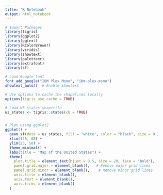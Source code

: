 ```yaml
---
title: "R Notebook"
output: html_notebook
---
```



```r
# Import Packages
library(tigris)
library(ggplot2)
library(ggtext)
library(RColorBrewer)
library(viridis)
library(showtext)
library(paletteer)
library(extrafont)
library(sf) 

# Load Google font
font_add_google("IBM Plex Mono", "ibm-plex-mono")
showtext_auto()  # Enable showtext

# Use options to cache the shapefiles locally
options(tigris_use_cache = TRUE)

# Load US states shapefile
us_states <- tigris::states(cb = TRUE)


# Plot using ggplot2
ggplot() +
  geom_sf(data = us_states, fill = "white", color = "black", size = 0.2) +
  xlim(125, 68) +
  ylim(25, 50) +
  theme_minimal() +
  labs(title = "Map of the United States") +
  theme(
    plot.title = element_text(hjust = 0.5, size = 20, face = "bold"),
    panel.grid.major = element_blank(),   # Remove major grid lines
    panel.grid.minor = element_blank(),    # Remove minor grid lines
    axis.title = element_blank(),
    axis.text = element_blank(),
    axis.ticks = element_blank()
  )

```


